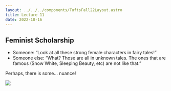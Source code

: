 ```yaml
---
layout: ../../../components/TuftsFall22Layout.astro
title: Lecture 11
date: 2022-10-16
---
```


## Feminist Scholarship

- Someone: “Look at all these strong female characters in fairy tales!”
- Someone else: “What? Those are all in unknown tales. The ones that are famous (Snow White, Sleeping Beauty, etc) are not like that.”

Perhaps, there is some... nuance!

![](https://share.cleanshot.com/2SWLGb/download)